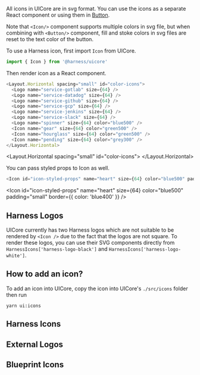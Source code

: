 
<Meta title="Foundation/Icons" />

All icons in UICore are in svg format. You can use the icons as a separate React component or using them in [Button](/button).

Note that `<Icon/>` component supports multiple colors in svg file, but when combining with `<Button/>` component, fill and stoke colors in svg files are reset to the text color of the button.

To use a Harness icon, first import `Icon` from UICore.

```js
import { Icon } from '@harness/uicore'
```

Then render icon as a React component.

```js
<Layout.Horizontal spacing="small" id="color-icons">
  <Logo name="service-gotlab" size={64} />
  <Logo name="service-datadog" size={64} />
  <Logo name="service-github" size={64} />
  <Logo name="service-gcp" size={64} />
  <Logo name="service-jenkins" size={64} />
  <Logo name="service-slack" size={64} />
  <Logo name="spinner" size={64} color="blue500" />
  <Icon name="gear" size={64} color="green500" />
  <Icon name="hourglass" size={64} color="green500" />
  <Icon name="pending" size={64} color="grey300" />
</Layout.Horizontal>
```

<Layout.Horizontal spacing="small" id="color-icons">
  <Logo name="service-gotlab" size={64} />
  <Logo name="service-datadog" size={64} />
  <Logo name="service-github" size={64} />
  <Logo name="service-gcp" size={64} />
  <Logo name="service-jenkins" size={64} />
  <Logo name="service-slack" size={64} />
  <Logo name="spinner" size={64} color="blue500" />
  <Icon name="gear" size={64} color="green500" />
  <Icon name="hourglass" size={64} color="green500" />
  <Icon name="pending" size={64} color="grey300" />
</Layout.Horizontal>

You can pass styled props to Icon as well.

```js
<Icon id="icon-styled-props" name="heart" size={64} color="blue500" padding="small" border={{ color: 'blue400' }} />
```

<Icon id="icon-styled-props" name="heart" size={64} color="blue500" padding="small" border={{ color: 'blue400' }} />

## Harness Logos

UICore currently has two Harness logos which are not suitable to be rendered by `<Icon />` due to the fact that the logos are not square. To render these logos, you can use their SVG components directly from `HarnessIcons['harness-logo-black']` and `HarnessIcons['harness-logo-white']`.

<HarnessLogos />

## How to add an icon?

To add an icon into UICore, copy the icon into UICore's `./src/icons` folder then run

```
yarn ui:icons
```

## Harness Icons

<HarnessIconsGrid />

## External Logos

<LogosGrid />

## Blueprint Icons

<BlueprintIconsGrid />
